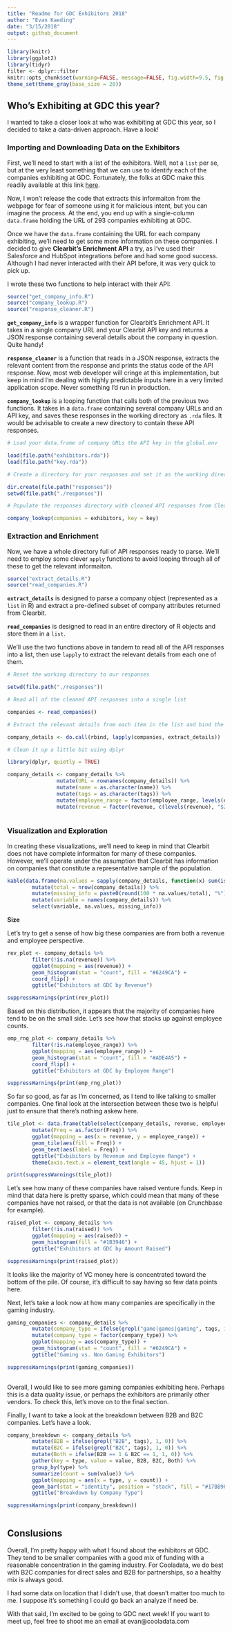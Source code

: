 ```yaml
---
title: "Readme for GDC Exhibitors 2018"
author: "Evan Kaeding"
date: "3/15/2018"
output: github_document
---
```


```r
library(knitr)
library(ggplot2)
library(tidyr)
filter <- dplyr::filter
knitr::opts_chunk$set(warning=FALSE, message=FALSE, fig.width=9.5, fig.height=4.5, comment=NA, rows.print=16, out.width = "\\textwidth")
theme_set(theme_gray(base_size = 20))
```

## Who's Exhibiting at GDC this year?

I wanted to take a closer look at who was exhibiting at GDC this year, so I decided to take a data-driven approach. Have a look!

### Importing and Downloading Data on the Exhibitors

First, we'll need to start with a list of the exhibitors. Well, not a `list` per se, but at the very least something that we can use to identify each of the companies exhibiting at GDC. Fortunately, the folks at GDC make this readily available at this link [here]([http://expo.gdconf.com/2018/exhibitor-list/).

Now, I won't release the code that extracts this informaiton from the webpage for fear of someone using it for malicious intent, but you can imagine the process. At the end, you end up with a single-column `data.frame` holding the URL of 293 companies exhibiting at GDC.

Once we have the `data.frame` containing the URL for each company exhibiting, we'll need to get some more information on these companies. I decided to give **Clearbit's Enrichment API** a try, as I've used their Salesforce and HubSpot integrations before and had some good success. Although I had never interacted with their API before, it was very quick to pick up.

I wrote these two functions to help interact with their API:

```r
source("get_company_info.R")
source("company_lookup.R")
source("response_cleaner.R")
```

**`get_company_info`** is a wrapper function for Clearbit's Enrichment API. It takes in a single company URL and your Clearbit API key and returns a JSON response containing several details about the company in question. Quite handy!

**`response_cleaner`** is a function that reads in a JSON response, extracts the relevant content from the response and prints the status code of the API response. Now, most web developer will cringe at this implementation, but keep in mind I'm dealing with highly predictable inputs here in a very limited application scope. Never something I'd run in production.

**`company_lookup`** is a looping function that calls both of the previous two functions. It takes in a `data.frame` containing several company URLs and an API key, and saves these responses in the working directory as `.rda` files. It would be advisable to create a new directory to contain these API responses.

```r
# Load your data.frame of company URLs the API key in the global.env

load(file.path("exhibitors.rda"))
load(file.path("key.rda"))

# Create a directory for your responses and set it as the working directory

dir.create(file.path("responses"))
setwd(file.path("./responses"))

# Populate the responses directory with cleaned API responses from Clearbit

company_lookup(companies = exhibitors, key = key)
```

### Extraction and Enrichment

Now, we have a whole directory full of API responses ready to parse. We'll need to employ some clever `apply` functions to avoid looping through all of these to get the relevant informaiton.

```r
source("extract_details.R")
source("read_companies.R")
```

**`extract_details`** is designed to parse a company object (represented as a `list` in R) and extract a pre-defined subset of company attributes returned from Clearbit.

**`read_companies`** is designed to read in an entire directory of R objects and store them in a `list`.

We'll use the two functions above in tandem to read all of the API responses into a list, then use `lapply` to extract the relevant details from each one of them.

```r
# Reset the working directory to our responses

setwd(file.path("./responses"))

# Read all of the cleaned API responses into a single list

companies <- read_companies()

# Extract the relevant details from each item in the list and bind the rows as a data.frame

company_details <- do.call(rbind, lapply(companies, extract_details))

# Clean it up a little bit using dplyr

library(dplyr, quietly = TRUE)

company_details <- company_details %>%
                mutate(URL = rownames(company_details)) %>%
                mutate(name = as.character(name)) %>%
                mutate(tags = as.character(tags)) %>%
                mutate(employee_range = factor(employee_range, levels(employee_range)[c(6,2,3,7,4,1,8,9,5)], ordered = TRUE)) %>%
                mutate(revenue = factor(revenue, c(levels(revenue), "$250M-$500M")[c(5,2,3,7,6,9,8,1,4)]))
                
```

### Visualization and Exploration

In creating these visualizations, we'll need to keep in mind that Clearbit does not have complete informaiton for many of these companies. However, we'll operate under the assumption that Clearbit has information on companies that constitute a representative sample of the population.

```r
kable(data.frame(na.values = sapply(company_details, function(x) sum(is.na(x)))) %>%
        mutate(total = nrow(company_details)) %>%
        mutate(missing_info = paste0(round(100 * na.values/total), "%")) %>%
        mutate(variable = names(company_details)) %>%
        select(variable, na.values, missing_info))
```


**Size**

Let's try to get a sense of how big these companies are from both a revenue and employee perspective.

```r
rev_plot <- company_details %>%
        filter(!is.na(revenue)) %>%
        ggplot(mapping = aes(revenue)) +
        geom_histogram(stat = "count", fill = "#6249CA") +
        coord_flip() +
        ggtitle("Exhibitors at GDC by Revenue")

suppressWarnings(print(rev_plot))
```

Based on this distribution, it appears that the majority of companies here tend to be on the small side. Let's see how that stacks up against employee counts.

```r
emp_rng_plot <- company_details %>%
        filter(!is.na(employee_range)) %>%
        ggplot(mapping = aes(employee_range)) +
        geom_histogram(stat = "count", fill = "#ADE4A5") +
        coord_flip() +
        ggtitle("Exhibitors at GDC by Employee Range")

suppressWarnings(print(emp_rng_plot))
```

So far so good, as far as I'm concerned, as I tend to like talking to smaller companies. One final look at the intersection between these two is helpful just to ensure that there's nothing askew here.

```r
tile_plot <- data.frame(table(select(company_details, revenue, employee_range))) %>%
        mutate(Freq = as.factor(Freq)) %>%
        ggplot(mapping = aes(x = revenue, y = employee_range)) +
        geom_tile(aes(fill = Freq)) +
        geom_text(aes(label = Freq)) +
        ggtitle("Exbibitors by Revenue and Employee Range") +
        theme(axis.text.x = element_text(angle = 45, hjust = 1))

print(suppressWarnings(tile_plot))
```


Let's see how many of these companies have raised venture funds. Keep in mind that data here is pretty sparse, which could mean that many of these companies have not raised, or that the data is not available (on Crunchbase for example).

```r
raised_plot <- company_details %>%
        filter(!is.na(raised)) %>%
        ggplot(mapping = aes(raised)) +
        geom_histogram(fill = "#1B3946") +
        ggtitle("Exhibitors at GDC by Amount Raised")

suppressWarnings(print(raised_plot))   
```

It looks like the majority of VC money here is concentrated toward the bottom of the pile. Of course, it's difficult to say having so few data points here.

Next, let's take a look now at how many companies are specifically in the gaming industry.

```r

gaming_companies <- company_details %>%
        mutate(company_type = ifelse(grepl("game|games|gaming", tags, ignore.case = TRUE), "Gaming", "Non-gaming")) %>%
        mutate(company_type = factor(company_type)) %>%
        ggplot(mapping = aes(company_type)) +
        geom_histogram(stat = "count", fill = "#6249CA") +
        ggtitle("Gaming vs. Non Gaming Exhibitors")

suppressWarnings(print(gaming_companies))
        
```

Overall, I would like to see more gaming companies exhibiting here. Perhaps this is a data quality issue, or perhaps the exhibitors are primarily other vendors. To check this, let's move on to the final section.

Finally, I want to take a look at the breakdown between B2B and B2C companies. Let's have a look.

```r
company_breakdown <- company_details %>%
        mutate(B2B = ifelse(grepl("B2B", tags), 1, 0)) %>%
        mutate(B2C = ifelse(grepl("B2C", tags), 1, 0)) %>%
        mutate(Both = ifelse(B2B == 1 & B2C == 1, 1, 0)) %>%
        gather(key = type, value = value, B2B, B2C, Both) %>%
        group_by(type) %>%
        summarize(count = sum(value)) %>%
        ggplot(mapping = aes(x = type, y = count)) +
        geom_bar(stat = "identity", position = "stack", fill = "#17BB96") +
        ggtitle("Breakdown by Company Type")

suppressWarnings(print(company_breakdown))
        
```

## Conslusions

Overall, I'm pretty happy with what I found about the exhibitors at GDC. They tend to be smaller companies with a good mix of funding with a reasonable concentration in the gaming industry. For Cooladata, we do best with B2C companies for direct sales and B2B for partnerships, so a healthy mix is always good.

I had some data on location that I didn't use, that doesn't matter too much to me. I suppose it's something I could go back an analyze if need be.

With that said, I'm excited to be going to GDC next week! If you want to meet up, feel free to shoot me an email at evan@cooladata.com
